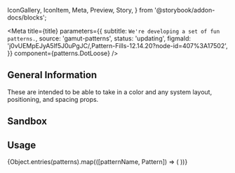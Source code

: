  IconGallery,
  IconItem,
  Meta,
  Preview,
  Story,
} from '@storybook/addon-docs/blocks';


<Meta
  title={title}
  parameters={{
    subtitle: `We're developing a set of fun patterns.`,
    source: 'gamut-patterns',
    status: 'updating',
    figmaId:
      'j0vUEMpEJyA5lf5J0uPgJC/,Pattern-Fills-12.14.20?node-id=407%3A17502',
  }}
  component={patterns.DotLoose}
/>

## General Information

These are intended to be able to take in a color and any system layout, positioning, and spacing props.

## Sandbox

<Preview>
  <Story name="Pattern">
    <patterns.DotLoose color={colors.hyper} height={200} />
  </Story>
</Preview>

<PropsTable of={patterns.DotLoose} />

## Usage

<IconGallery>
  {Object.entries(patterns).map(([patternName, Pattern]) => (
    <IconItem key={patternName} name={patternName}>
      <Pattern width="128px" />
    </IconItem>
  ))}
</IconGallery>
